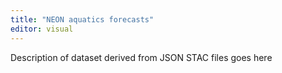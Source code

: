```yaml
---
title: "NEON aquatics forecasts"
editor: visual
---
```


Description of dataset derived from JSON STAC files goes here
